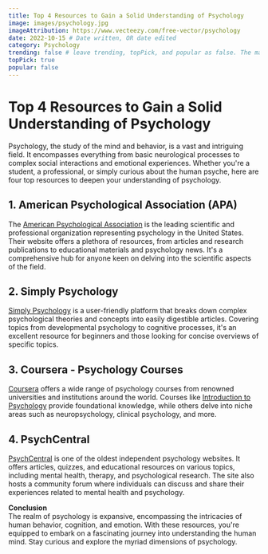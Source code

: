 ```yaml
---
title: Top 4 Resources to Gain a Solid Understanding of Psychology
image: images/psychology.jpg
imageAttribution: https://www.vecteezy.com/free-vector/psychology
date: 2022-10-15 # Date written, OR date edited
category: Psychology
trending: false # leave trending, topPick, and popular as false. The maintainers typically decide this :)
topPick: true
popular: false
---
```


# Top 4 Resources to Gain a Solid Understanding of Psychology

Psychology, the study of the mind and behavior, is a vast and intriguing field. It encompasses everything from basic neurological processes to complex social interactions and emotional experiences. Whether you're a student, a professional, or simply curious about the human psyche, here are four top resources to deepen your understanding of psychology.

## 1. **American Psychological Association (APA)**
The [American Psychological Association](https://www.apa.org/) is the leading scientific and professional organization representing psychology in the United States. Their website offers a plethora of resources, from articles and research publications to educational materials and psychology news. It's a comprehensive hub for anyone keen on delving into the scientific aspects of the field.

## 2. **Simply Psychology**
[Simply Psychology](https://www.simplypsychology.org/) is a user-friendly platform that breaks down complex psychological theories and concepts into easily digestible articles. Covering topics from developmental psychology to cognitive processes, it's an excellent resource for beginners and those looking for concise overviews of specific topics.

## 3. **Coursera - Psychology Courses**
[Coursera](https://www.coursera.org/) offers a wide range of psychology courses from renowned universities and institutions around the world. Courses like [Introduction to Psychology](https://www.coursera.org/learn/introduction-psych) provide foundational knowledge, while others delve into niche areas such as neuropsychology, clinical psychology, and more.

## 4. **PsychCentral**
[PsychCentral](https://psychcentral.com/) is one of the oldest independent psychology websites. It offers articles, quizzes, and educational resources on various topics, including mental health, therapy, and psychological research. The site also hosts a community forum where individuals can discuss and share their experiences related to mental health and psychology.

**Conclusion**  
The realm of psychology is expansive, encompassing the intricacies of human behavior, cognition, and emotion. With these resources, you're equipped to embark on a fascinating journey into understanding the human mind. Stay curious and explore the myriad dimensions of psychology.

